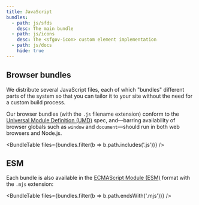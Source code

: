 ```yaml
---
title: JavaScript
bundles:
  - path: js/sfds
    desc: The main bundle
  - path: js/icons
    desc: The <sfgov-icon> custom element implementation
  - path: js/docs
    hide: true
---
```



## Browser bundles

We distribute several JavaScript files, each of which "bundles" different parts
of the system so that you can tailor it to your site without the need for a
custom build process.

Our browser bundles (with the `.js` filename extension) conform to the
[Universal Module Definition (UMD)][umd] spec, and—barring availability of
browser globals such as `window` and `document`—should run in both web browsers
and Node.js.

<BundleTable files={bundles.filter(b => b.path.includes('.js'))} />

## ESM

Each bundle is also available in the [ECMAScript Module (ESM)][esm] format with
the `.mjs` extension:

<BundleTable files={bundles.filter(b => b.path.endsWith('.mjs'))} />

[custom element]: https://developer.mozilla.org/en-US/docs/Web/Web_Components/Using_custom_elements
[umd]: https://github.com/umdjs/umd
[esm]: https://nodejs.org/api/esm.html#esm_introduction
